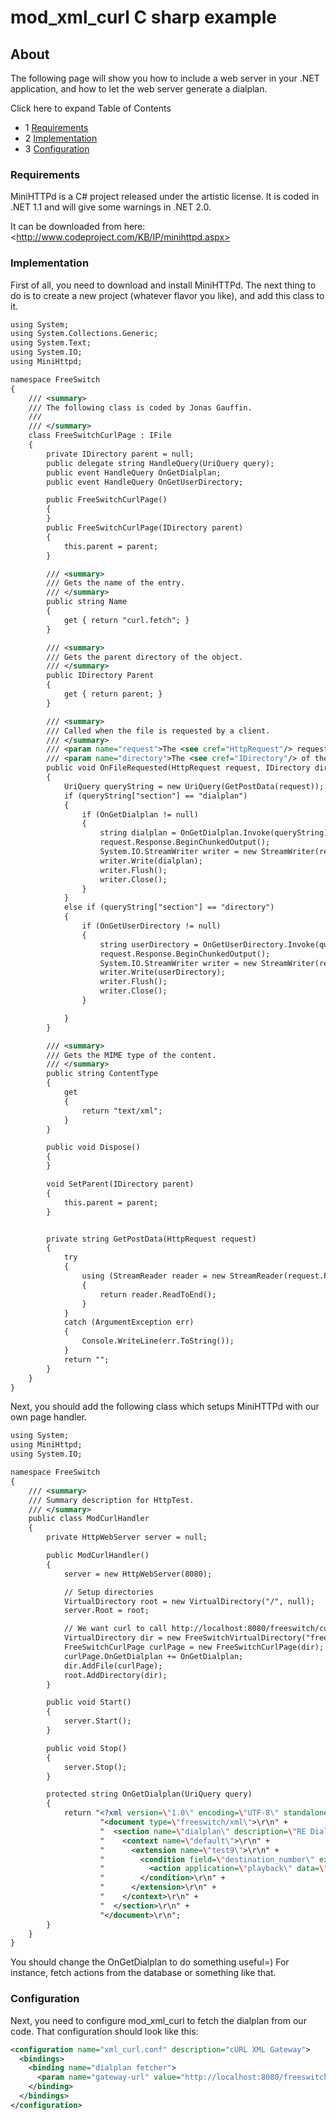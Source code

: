 
# mod_xml_curl C sharp example 

 

## About

The following page will show you how to include a web server in your .NET application, and how to let the web server generate a dialplan.

Click here to expand Table of Contents

* 1 [Requirements](#requirements)
* 2 [Implementation](#implementation)
* 3 [Configuration](#configuration)

### Requirements

MiniHTTPd is a C# project released under the artistic license. It is coded in .NET 1.1 and will give some warnings in .NET 2.0.

It can be downloaded from here: \<http://www.codeproject.com/KB/IP/minihttpd.aspx>

### Implementation

First of all, you need to download and install MiniHTTPd. The next thing to do is to create a new project (whatever flavor you like), and add this class to it.

```xml
using System;
using System.Collections.Generic;
using System.Text;
using System.IO;
using MiniHttpd;

namespace FreeSwitch
{
    /// <summary>
    /// The following class is coded by Jonas Gauffin.
    /// 
    /// </summary>
    class FreeSwitchCurlPage : IFile
    {
        private IDirectory parent = null;
        public delegate string HandleQuery(UriQuery query);
        public event HandleQuery OnGetDialplan;
        public event HandleQuery OnGetUserDirectory;       

        public FreeSwitchCurlPage()
        {
        }
        public FreeSwitchCurlPage(IDirectory parent)
        {
            this.parent = parent;
        }

        /// <summary>
        /// Gets the name of the entry.
        /// </summary>
        public string Name
        {
            get { return "curl.fetch"; }
        }

        /// <summary>
        /// Gets the parent directory of the object.
        /// </summary>
        public IDirectory Parent
        {
            get { return parent; }
        }

        /// <summary>
        /// Called when the file is requested by a client.
        /// </summary>
        /// <param name="request">The <see cref="HttpRequest"/> requesting the file.</param>
        /// <param name="directory">The <see cref="IDirectory"/> of the parent directory.</param>
        public void OnFileRequested(HttpRequest request, IDirectory directory)
        {
            UriQuery queryString = new UriQuery(GetPostData(request));
            if (queryString["section"] == "dialplan")
            {
                if (OnGetDialplan != null)
                {
                    string dialplan = OnGetDialplan.Invoke(queryString);
                    request.Response.BeginChunkedOutput();
                    System.IO.StreamWriter writer = new StreamWriter(request.Response.ResponseContent);
                    writer.Write(dialplan);
                    writer.Flush();
                    writer.Close();
                }
            }
            else if (queryString["section"] == "directory")
            {
                if (OnGetUserDirectory != null)
                {
                    string userDirectory = OnGetUserDirectory.Invoke(queryString);
                    request.Response.BeginChunkedOutput();
                    System.IO.StreamWriter writer = new StreamWriter(request.Response.ResponseContent);
                    writer.Write(userDirectory);
                    writer.Flush();
                    writer.Close();
                }

            }
        }

        /// <summary>
        /// Gets the MIME type of the content.
        /// </summary>
        public string ContentType
        {
            get
            {
                return "text/xml";
            }
        }

        public void Dispose()
        {
        }

        void SetParent(IDirectory parent)
        {
            this.parent = parent;
        }


        private string GetPostData(HttpRequest request)
        {
            try
            {
                using (StreamReader reader = new StreamReader(request.PostData))
                {
                    return reader.ReadToEnd();
                }
            }
            catch (ArgumentException err)
            {
                Console.WriteLine(err.ToString());
            }
            return "";
        }
    }
}
```

Next, you should add the following class which setups MiniHTTPd with our own page handler.

```xml
using System;
using MiniHttpd;
using System.IO;

namespace FreeSwitch
{
 	/// <summary>
	/// Summary description for HttpTest.
	/// </summary>
	public class ModCurlHandler
	{
        private HttpWebServer server = null;

        public ModCurlHandler()
		{
            server = new HttpWebServer(8080);            

            // Setup directories
            VirtualDirectory root = new VirtualDirectory("/", null);
            server.Root = root;

            // We want curl to call http://localhost:8080/freeswitch/curl.fetch
            VirtualDirectory dir = new FreeSwitchVirtualDirectory("freeswitch", root);
            FreeSwitchCurlPage curlPage = new FreeSwitchCurlPage(dir);
            curlPage.OnGetDialplan += OnGetDialplan;
            dir.AddFile(curlPage);
            root.AddDirectory(dir);
		}

        public void Start()
        {
            server.Start();
        }

        public void Stop()
        {
            server.Stop();
        }

        protected string OnGetDialplan(UriQuery query)
        {
            return "<?xml version=\"1.0\" encoding=\"UTF-8\" standalone=\"no\"?>\r\n" +
                    "<document type=\"freeswitch/xml\">\r\n" +
                    "  <section name=\"dialplan\" description=\"RE Dial Plan For FreeSwitch\">\r\n" +
                    "    <context name=\"default\">\r\n" +
                    "      <extension name=\"test9\">\r\n" +
                    "        <condition field=\"destination_number\" expression=\"^1111$\">\r\n" +
                    "          <action application=\"playback\" data=\"C:\\temp\\sounds\\tt-monkeys.wav\"/>\r\n" +
                    "        </condition>\r\n" +
                    "      </extension>\r\n" +
                    "    </context>\r\n" +
                    "  </section>\r\n" +
                    "</document>\r\n";
        }
	}
}
```

You should change the OnGetDialplan to do something useful=) For instance, fetch actions from the database or something like that.

### Configuration

Next, you need to configure mod\_xml\_curl to fetch the dialplan from our code. That configuration should look like this:

```xml
<configuration name="xml_curl.conf" description="cURL XML Gateway">
  <bindings>
    <binding name="dialplan fetcher">
      <param name="gateway-url" value="http://localhost:8080/freeswitch/curl.fetch" bindings="dialplan"/>
    </binding>
  </bindings>
</configuration>
```


